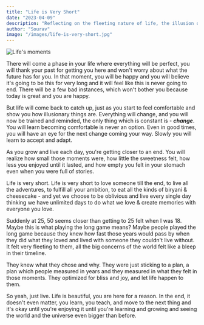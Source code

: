 ```yaml
---
title: "Life is Very Short"
date: "2023-04-09"
description: "Reflecting on the fleeting nature of life, the illusion of permanence, and the importance of living in the moment while being mindful of inevitable change."
author: "Sourav"
image: "/images/life-is-very-short.jpg"
---
```


![Life's moments](https://substack-post-media.s3.amazonaws.com/public/images/5823e4d9-909e-4e24-9515-3084612eb93d_4032x3024.jpeg)

There will come a phase in your life where everything will be perfect, you will thank your past for getting you here and won't worry about what the future has for you. In that moment, you will be happy and you will believe it's going to be this for very long and it will feel like this is never going to end.
There will be a few bad instances, which won't bother you because today is great and you are happy.

But life will come back to catch up, just as you start to feel comfortable and show you how illusionary things are.
Everything will change, and you will now be trained and reminded, the only thing which is constant is - **_change_**.
You will learn becoming comfortable is never an option. Even in good times, you will have an eye for the next change coming your way. Slowly you will learn to accept and adapt.

As you grow and live each day, you're getting closer to an end.
You will realize how small those moments were, how little the sweetness felt, how less you enjoyed until it lasted, and how empty you felt in your stomach even when you were full of stories.

Life is very short.
Life is very short to love someone till the end, to live all the adventures, to fulfill all your ambition, to eat all the kinds of biryani & cheesecake - and yet we choose to be oblivious and live every single day thinking we have unlimited days to do what we love & create memories with everyone you love.

Suddenly at 25, 50 seems closer than getting to 25 felt when I was 18.
Maybe this is what playing the long game means?
Maybe people played the long game because they knew how fast those years would pass by when they did what they loved and lived with someone they couldn't live without.
It felt very fleeting to them, all the big concerns of the world felt like a bleep in their timeline.

They knew what they chose and why. They were just sticking to a plan, a plan which people measured in years and they measured in what they felt in those moments.
They optimized for bliss and joy, and let life happen to them.

So yeah, just live.
Life is beautiful, you are here for a reason. In the end, it doesn't even matter, you learn, you teach, and move to the next thing and it's okay until you're enjoying it until you're learning and growing and seeing the world and the universe even bigger than before.
